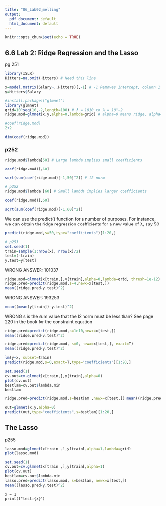 ```yaml
---
title: "06_Lab02_melling"
output:
  pdf_document: default
  html_document: default
---
```


```r
knitr::opts_chunk$set(echo = TRUE)
```

## 6.6 Lab 2: Ridge Regression and the Lasso

pg 251

```r
library(ISLR)
Hitters=na.omit(Hitters) # Need this line

x=model.matrix(Salary~.,Hitters)[,-1] # -1 Removes Intercept, column 1 created by model.matrix
y=Hitters$Salary
```

```r
#install.packages("glmnet")
library(glmnet)
grid=10^seq(10,-2,length=100) # λ = 1010 to λ = 10^−2
ridge.mod=glmnet(x,y,alpha=0,lambda=grid) # alpha=0 means ridge, alpha=1 means Lasso
```

```r
#coef(ridge.mod)
2+2
```

```r
dim(coef(ridge.mod))
```

### p252

```r
ridge.mod$lambda[50] # Large lambda implies small coefficients
```

```r
coef(ridge.mod)[,50]
```

```r
sqrt(sum(coef(ridge.mod)[-1,50]^2)) # l2 norm
```

```r
# p252
ridge.mod$lambda [60] # Small lambda implies larger coefficients
```

```r
coef(ridge.mod)[,60]
```

```r
sqrt(sum(coef(ridge.mod)[-1,60]^2))
```

We can use the predict() function for a number of purposes. For instance, we can obtain the ridge regression coefficients for a new value of λ, say 50

```r
predict(ridge.mod,s=50,type="coefficients")[1:20,]
```

```r
# p253
set.seed(1)
train=sample(1:nrow(x), nrow(x)/2)
test=(-train)
y.test=y[test]
```

WRONG ANSWER: 101037

```r
ridge.mod=glmnet(x[train,],y[train],alpha=0,lambda=grid, thresh=1e-12)
ridge.pred=predict(ridge.mod,s=4,newx=x[test,])
mean((ridge.pred-y.test)^2)
```

WRONG ANSWER: 193253

```r
mean((mean(y[train])-y.test)^2)
```

WRONG s is the sum value that the l2 norm must be less than? See page 220 in the book for the constraint equation

```r
ridge.pred=predict(ridge.mod,s=1e10,newx=x[test,])
mean((ridge.pred-y.test)^2)
```

```r
ridge.pred=predict(ridge.mod, s=0, newx=x[test,], exact=T)
mean((ridge.pred-y.test)^2)
```

```r
lm(y~x, subset=train)
predict(ridge.mod,s=0,exact=T,type="coefficients")[1:20,]
```

```r
set.seed(1)
cv.out=cv.glmnet(x[train,],y[train],alpha=0)
plot(cv.out)
bestlam=cv.out$lambda.min
bestlam
```

```r
ridge.pred=predict(ridge.mod,s=bestlam ,newx=x[test,]) mean((ridge.pred-y.test)^2)
```

```r
out=glmnet(x,y,alpha=0)
predict(out,type="coefficients",s=bestlam)[1:20,]
```

## The Lasso

p255

```r
lasso.mod=glmnet(x[train ,],y[train],alpha=1,lambda=grid)
plot(lasso.mod)
```

```r
set.seed(1)
cv.out=cv.glmnet(x[train ,],y[train],alpha=1)
plot(cv.out)
bestlam=cv.out$lambda.min
lasso.pred=predict(lasso.mod, s=bestlam, newx=x[test,])
mean((lasso.pred-y.test)^2)
```

``` .python
x = 1
print(f"test:{x}")
```
